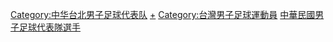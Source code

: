 [[Category:中华台北男子足球代表队|Category:中华台北男子足球代表队]]
[[Category:中華台北足球代表隊選手|+]]
[[Category:台灣男子足球運動員|Category:台灣男子足球運動員]]
[[Category:中華民國男子足球代表隊選手|]]